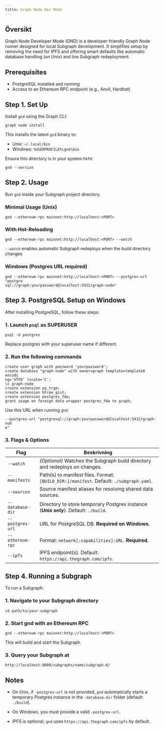 ```yaml
---
title: Graph Node Dev Mode
---
```


## Översikt

Graph Node Developer Mode (GND) is a developer-friendly Graph Node runner designed for local Subgraph development. It simplifies setup by removing the need for IPFS and offering smart defaults like automatic database handling (on Unix) and live Subgraph redeployment.

## Prerequisites

* PostgreSQL installed and running
* Access to an Ethereum RPC endpoint (e.g., Anvil, Hardhat)

## Step 1. Set Up

Install `gnd` using the Graph CLI:

```
graph node install
```

This installs the latest `gnd` binary to:

* Unix: `~/.local/bin`
* Windows: `%USERPROFILE%\gnd\bin`

Ensure this directory is in your system `PATH`:

```
gnd --version
```

## Step 2. Usage

Run `gnd` inside your Subgraph project directory.

### Minimal Usage (Unix)

```
gnd --ethereum-rpc mainnet:http://localhost:<PORT>
```

### With Hot-Reloading

```
gnd --ethereum-rpc mainnet:http://localhost:<PORT> --watch
```

`--watch` enables automatic Subgraph redeploys when the build directory changes

### Windows (Postgres URL required)

```
gnd --ethereum-rpc mainnet:http://localhost:<PORT> --postgres-url "postgre
sql://graph:yourpassword@localhost:5432/graph-node"
```

## Step 3. PostgreSQL Setup on Windows

After installing PostgreSQL, follow these steps:

### 1. Launch `psql` as SUPERUSER

```
psql -U postgres
```

Replace postgres with your superuser name if different.

### 2. Run the following commands

```
create user graph with password 'yourpassword';
create database "graph-node" with owner=graph template=template0 encodi
ng='UTF8' locale='C';
\c graph-node
create extension pg_trgm;
create extension btree_gist;
create extension postgres_fdw;
grant usage on foreign data wrapper postgres_fdw to graph;
```

Use this URL when running `gnd`:

```
--postgres-url "postgresql://graph:yourpassword@localhost:5432/graph-nod
e"
```

### 3. Flags & Options

| Flag             | Beskrivning                                                                             |
| ---------------- | --------------------------------------------------------------------------------------- |
| `--watch`        | *(Optional)* Watches the Subgraph build directory and redeploys on changes.             |
| `--manifests`    | Path(s) to manifest files. Format: `[BUILD_DIR:]/manifest`. Default: `./subgraph.yaml`. |
| `--sources`      | Source manifest aliases for resolving shared data sources.                              |
| `--database-dir` | Directory to store temporary Postgres instance (**Unix only**). Default: `./build`.     |
| `--postgres-url` | URL for PostgreSQL DB. **Required on Windows.**                                         |
| `--ethereum-rpc` | Format: `network[:capabilities]:URL`. **Required.**                                     |
| `--ipfs`         | IPFS endpoint(s). Default: `https://api.thegraph.com/ipfs`.                             |

## Step 4. Running a Subgraph

To run a Subgraph:

### 1. Navigate to your Subgraph directory

```
cd path/to/your-subgraph
```

### 2. Start gnd with an Ethereum RPC

```
gnd --ethereum-rpc mainnet:http://localhost:<PORT>
```

This will build and start the Subgraph.

### 3. Query your Subgraph at

```
http://localhost:8000/subgraphs/name/subgraph-0/
```

## Notes

* On Unix, if `-postgres-url` is not provided, `gnd` automatically starts a temporary Postgres instance in the `-database-dir` folder (default: `./build`).

* On Windows, you must provide a valid `-postgres-url`.

* IPFS is optional; `gnd` uses `https://api.thegraph.com/ipfs` by default.

